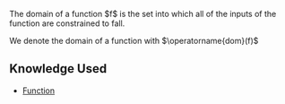 The domain of a function $f$ is the set into which all of the inputs of the function are constrained to fall. 

We denote the domain of a function with $\operatorname{dom}(f)$

== Knowledge Used ==

* [[Function]]
{{Knowledge Metadata|Functions|Definition}}
